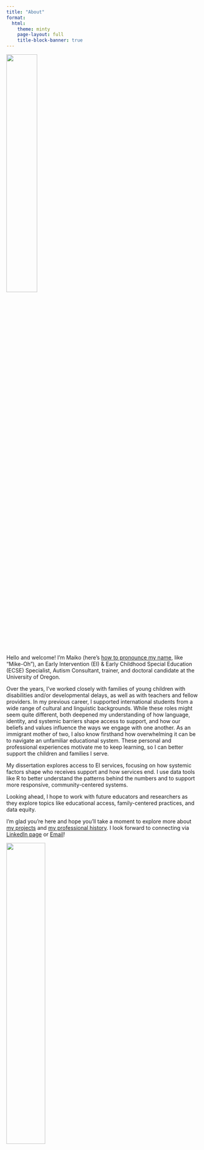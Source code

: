 ```yaml
---
title: "About"
format:
  html:
    theme: minty
    page-layout: full
    title-block-banner: true
---
```


![](images/maiko_discussion.png){fig-alt="Maiko standing in front of a classroom speaking" fig-align="center" width="40%"}

Hello and welcome! I'm Maiko (here's [how to pronounce my name](https://namedrop.io/maikohata), like "Mike-Oh"), an Early Intervention (EI) & Early Childhood Special Education (ECSE) Specialist, Autism Consultant, trainer, and doctoral candidate at the University of Oregon.

Over the years, I’ve worked closely with families of young children with disabilities and/or developmental delays, as well as with teachers and fellow providers. In my previous career, I supported international students from a wide range of cultural and linguistic backgrounds. While these roles might seem quite different, both deepened my understanding of how language, identity, and systemic barriers shape access to support, and how our beliefs and values influence the ways we engage with one another. As an immigrant mother of two, I also know firsthand how overwhelming it can be to navigate an unfamiliar educational system. These personal and professional experiences motivate me to keep learning, so I can better support the children and families I serve.

My dissertation explores access to EI services, focusing on how systemic factors shape who receives support and how services end. I use data tools like R to better understand the patterns behind the numbers and to support more responsive, community-centered systems.

Looking ahead, I hope to work with future educators and researchers as they explore topics like educational access, family-centered practices, and data equity.

I’m glad you’re here and hope you'll take a moment to explore more about [my projects](posts.html) and [my professional history](images/Maiko_CV_25.pdf). I look forward to connecting via [LinkedIn page](https://www.linkedin.com/in/maikohata/) or [Email](mailto:hata@uoregon.edu)!

![](images/maiko_phone_booth.jpg){fig-alt="Maiko with long black hair with denim jacket holds a teenager son as her daughter in black dress smiles" fig-align="center" width="45%"}

療育・自閉症のスペシャリストとして米国オレゴン州で働いている 畑 麻衣子です。オレゴン大学の博士課程では、療育や早期発達支援に関する教育機会の違いや格差をテーマに、R言語でデータの分析と可視化に取り組んでいます。自閉症など発達に特性のある子どもとその保護者への支援（コーチング）、ユニバーサルデザインの視点を取り入れた教育実践、教員養成に関する研究にも取り組んでいます。

以前は日本やアメリカの大学で、教員やアドバイザーとして英語教育に携わっていました。学習障害などにより学びにくさを感じている大学生や留学生と出会う中で、どう支援すればよいのかを模索しましたが、当時は十分な文献や情報が見つかりませんでした。そこで、同じ思いを持つ同僚とともに、世界最大の英語教員学会 [TESOL](https://www.tesol.org/) 内に「Supporting Students with Disability Interest Section（障がいのある学生支援部会）」を立ち上げたのが2018年のことです。その初代チェアも務めました。

趣味は犬との散歩と読書、娘・息子との映画鑑賞。大阪高槻出身、大阪弁が恋しいです。詳しくは [About me](https://maihata.github.io/finalproj/about.html) と [Projects](https://maihata.github.io/finalproj/posts.html) 、[履歴書](images/Maiko_CV_25.pdf) をご覧ください。[LinkedIn](https://www.linkedin.com/in/maikohata/) と[Email](mailto:hata@uoregon.edu) からのご連絡もお待ちしております。
